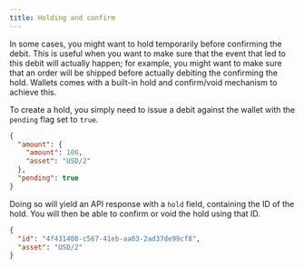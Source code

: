 ```yaml
---
title: Holding and confirm
---
```


In some cases, you might want to hold temporarily before confirming the debit. This is useful when you want to make sure that the event that led to this debit will actually happen; for example, you might want to make sure that an order will be shipped before actually debiting the confirming the hold. Wallets comes with a built-in hold and confirm/void mechanism to achieve this.

To create a hold, you simply need to issue a debit against the wallet with the `pending` flag set to `true`. 

```json
{
  "amount": {
    "amount": 100,
    "asset": "USD/2"
  },
  "pending": true
}
```

Doing so will yield an API response with a `hold` field, containing the ID of the hold. You will then be able to confirm or void the hold using that ID.

```json
{
  "id": "4f431408-c567-41eb-aa03-2ad37de99cf8",
  "asset": "USD/2"
}
```